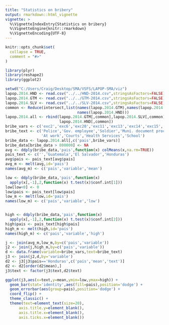 ```yaml
---
title: "Statistics on bribery"
output: rmarkdown::html_vignette
vignette: >
  %\VignetteIndexEntry{Statistics on bribery}
  %\VignetteEngine{knitr::rmarkdown}
  %\VignetteEncoding{UTF-8}
---
```


```r
knitr::opts_chunk$set(
  collapse = TRUE,
  comment = "#>"
)
```
 

```r
library(plyr)
library(reshape2)
library(ggplot2)

setwd("C:/Users/Craig/Desktop/SMA/VSFS/LAPOP-SMA/viz")
lapop.2014.HND <- read.csv("../../HND-2014.csv",stringsAsFactors=FALSE)
lapop.2014.GTM <- read.csv("../../GTM-2014.csv",stringsAsFactors=FALSE)
lapop.2014.SLV <- read.csv("../../SLV-2014.csv",stringsAsFactors=FALSE)
common <- Reduce(intersect,list(names(lapop.2014.GTM),names(lapop.2014.SLV),
                                names(lapop.2014.HND)))
lapop.2014.all <- rbind(lapop.2014.GTM[,common],lapop.2014.SLV[,common],
                        lapop.2014.HND[,common])
bribe_vars <- c('exc2','exc6','exc20','exc11','exc13','exc14','exc15','exc16')
bribe_text <- c('Police','Gov. employee','Soldier','Muni. document processing',
                'At work','Courts','Health Services','School')
bribe_data <- lapop.2014.all[,c('pais',bribe_vars)]
bribe_data[bribe_data > 800000] <- NA
avg <- ddply(bribe_data,'pais',function(x) colMeans(x,na.rm=TRUE))
pais_text <- c('','Guatemala','El Salvador','Honduras')
avg$pais <- pais_text[avg$pais]
avg_m <- melt(avg,id='pais')
names(avg_m) <- c('pais','variable','mean')

low <- ddply(bribe_data,'pais',function(x)
  apply(x[,-1],2,function(x) t.test(x)$conf.int[1]))
low[low<0] <- 0
low$pais <- pais_text[low$pais]
low_m <- melt(low,id='pais')
names(low_m) <- c('pais','variable','low')


high <- ddply(bribe_data,'pais',function(x)
  apply(x[,-1],2,function(x) t.test(x)$conf.int[2]))
high$pais <- pais_text[high$pais]
high_m <- melt(high,id='pais')
names(high_m) <- c('pais','variable','high')

j <- join(avg_m,low_m,by=c('pais','variable'))
j2 <- join(j,high_m,by=c('pais','variable'))
d <- data.frame(variable=bribe_vars,text=bribe_text)
j3 <- join(j2,d,by='variable')
d2 <- j3[j3$pais=='Honduras',c('pais','mean','text')]
d2 <- d2[order(d2$mean),]
j3$text <- factor(j3$text,d2$text)

ggplot(j3,aes(x=text,y=mean,ymin=low,ymax=high)) +
  geom_bar(stat='identity',aes(fill=pais),position='dodge') +
  geom_errorbar(aes(group=pais),position='dodge') +
  coord_flip() +
  theme_classic() +
  theme(text=element_text(size=20),
      axis.title.y=element_blank(),
      axis.title.x=element_blank(),
      axis.ticks.x=element_blank()) 
```

